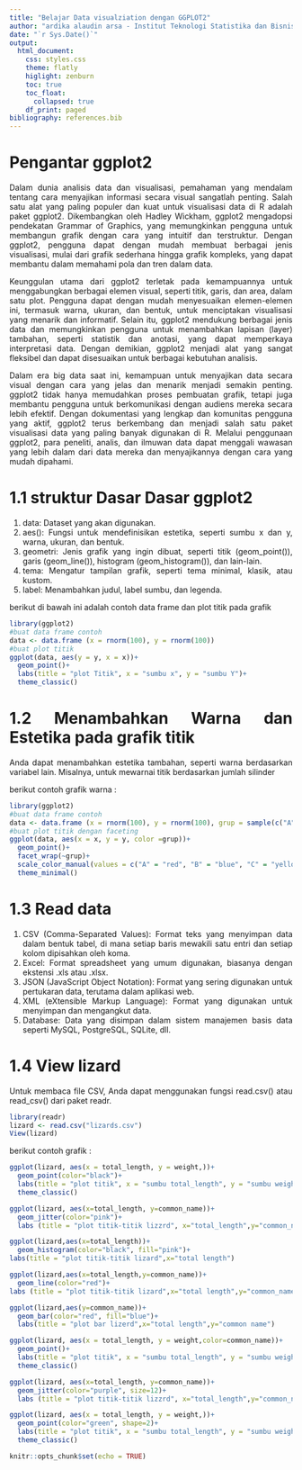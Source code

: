 ```yaml
---
title: "Belajar Data visualziation dengan GGPLOT2"
author: "ardika alaudin arsa - Institut Teknologi Statistika dan Bisnis Muhammadiyah"
date: "`r Sys.Date()`"
output: 
  html_document:
    css: styles.css
    theme: flatly
    higlight: zenburn
    toc: true
    toc_float:
      collapsed: true
    df_print: paged
bibliography: references.bib
---
```



# Pengantar ggplot2

Dalam dunia analisis data dan visualisasi, pemahaman yang mendalam tentang cara menyajikan informasi secara visual sangatlah penting. Salah satu alat yang paling populer dan kuat untuk visualisasi data di R adalah paket ggplot2. Dikembangkan oleh Hadley Wickham, ggplot2 mengadopsi pendekatan Grammar of Graphics, yang memungkinkan pengguna untuk membangun grafik dengan cara yang intuitif dan terstruktur. Dengan ggplot2, pengguna dapat dengan mudah membuat berbagai jenis visualisasi, mulai dari grafik sederhana hingga grafik kompleks, yang dapat membantu dalam memahami pola dan tren dalam data.

Keunggulan utama dari ggplot2 terletak pada kemampuannya untuk menggabungkan berbagai elemen visual, seperti titik, garis, dan area, dalam satu plot. Pengguna dapat dengan mudah menyesuaikan elemen-elemen ini, termasuk warna, ukuran, dan bentuk, untuk menciptakan visualisasi yang menarik dan informatif. Selain itu, ggplot2 mendukung berbagai jenis data dan memungkinkan pengguna untuk menambahkan lapisan (layer) tambahan, seperti statistik dan anotasi, yang dapat memperkaya interpretasi data. Dengan demikian, ggplot2 menjadi alat yang sangat fleksibel dan dapat disesuaikan untuk berbagai kebutuhan analisis.

Dalam era big data saat ini, kemampuan untuk menyajikan data secara visual dengan cara yang jelas dan menarik menjadi semakin penting. ggplot2 tidak hanya memudahkan proses pembuatan grafik, tetapi juga membantu pengguna untuk berkomunikasi dengan audiens mereka secara lebih efektif. Dengan dokumentasi yang lengkap dan komunitas pengguna yang aktif, ggplot2 terus berkembang dan menjadi salah satu paket visualisasi data yang paling banyak digunakan di R. Melalui penggunaan ggplot2, para peneliti, analis, dan ilmuwan data dapat menggali wawasan yang lebih dalam dari data mereka dan menyajikannya dengan cara yang mudah dipahami.


# 1.1 struktur Dasar Dasar ggplot2

1. data: Dataset yang akan digunakan.
2. aes(): Fungsi untuk mendefinisikan estetika, seperti sumbu x dan y, warna, ukuran, dan                  bentuk.
3. geometri: Jenis grafik yang ingin dibuat, seperti titik (geom_point()), garis (geom_line()),               histogram (geom_histogram()), dan lain-lain.
4. tema: Mengatur tampilan grafik, seperti tema minimal, klasik, atau kustom.
5. label: Menambahkan judul, label sumbu, dan legenda.

  berikut di bawah ini adalah contoh data frame dan plot titik pada grafik
```r
library(ggplot2)
#buat data frame contoh 
data <- data.frame (x = rnorm(100), y = rnorm(100))
#buat plot titik
ggplot(data, aes(y = y, x = x))+
  geom_point()+
  labs(title = "plot Titik", x = "sumbu x", y = "sumbu Y")+
  theme_classic()
```


# 1.2 Menambahkan Warna dan Estetika pada grafik titik

Anda dapat menambahkan estetika tambahan, seperti warna berdasarkan variabel lain. Misalnya, untuk mewarnai titik berdasarkan jumlah silinder

berikut contoh grafik warna :
```r
library(ggplot2)
#buat data frame contoh 
data <- data.frame (x = rnorm(100), y = rnorm(100), grup = sample(c("A", "B", "C", "D"), 100, replace = TRUE))
#buat plot titik dengan faceting
ggplot(data, aes(x = x, y = y, color =grup))+
  geom_point()+
  facet_wrap(~grup)+
  scale_color_manual(values = c("A" = "red", "B" = "blue", "C" = "yellow", "D" = "black"))+
  theme_minimal() 
```

# 1.3 Read data

1. CSV (Comma-Separated Values): Format teks yang menyimpan data dalam bentuk tabel, di mana setiap baris mewakili satu entri dan setiap kolom dipisahkan oleh koma.
2. Excel: Format spreadsheet yang umum digunakan, biasanya dengan ekstensi .xls atau .xlsx.
3. JSON (JavaScript Object Notation): Format yang sering digunakan untuk pertukaran data, terutama dalam aplikasi web.
4. XML (eXtensible Markup Language): Format yang digunakan untuk menyimpan dan mengangkut data.
5. Database: Data yang disimpan dalam sistem manajemen basis data seperti MySQL, PostgreSQL, SQLite, dll.

# 1.4 View lizard

Untuk membaca file CSV, Anda dapat menggunakan fungsi read.csv() atau read_csv() dari paket readr.

```r
library(readr)
lizard <- read.csv("lizards.csv")
View(lizard)
```

berikut contoh grafik :

```r
ggplot(lizard, aes(x = total_length, y = weight,))+
  geom_point(color="black")+
  labs(title = "plot titik", x = "sumbu total_length", y = "sumbu weight")+
  theme_classic()
```


```r
ggplot(lizard, aes(x=total_length, y=common_name))+
  geom_jitter(color="pink")+
  labs (title = "plot titik-titik lizzrd", x="total_length",y="common_name")
```


```r
ggplot(lizard,aes(x=total_length))+
  geom_histogram(color="black", fill="pink")+
labs(title = "plot titik-titik lizard",x="total length")
```

```r
ggplot(lizard,aes(x=total_length,y=common_name))+
  geom_line(color="red")+
labs (title = "plot titik-titik lizard",x="total length",y="common_name")
```

```r
ggplot(lizard,aes(y=common_name))+
  geom_bar(color="red", fill="blue")+
  labs(title = "plot bar lizerd",x="total length",y="common name")
```

```r
ggplot(lizard, aes(x = total_length, y = weight,color=common_name))+
  geom_point()+
  labs(title = "plot titik", x = "sumbu total_length", y = "sumbu weight")+
  theme_classic()
```

```r
ggplot(lizard, aes(x=total_length, y=common_name))+
  geom_jitter(color="purple", size=12)+
  labs (title = "plot titik-titik lizzrd", x="total_length",y="common_name")
```

```r
ggplot(lizard, aes(x = total_length, y = weight,))+
  geom_point(color="green", shape=2)+
  labs(title = "plot titik", x = "sumbu total_length", y = "sumbu weight")+
  theme_classic()
```

```{=html}
<style>
body{
text-align: justify}
</style>
```
```r
knitr::opts_chunk$set(echo = TRUE)
```
